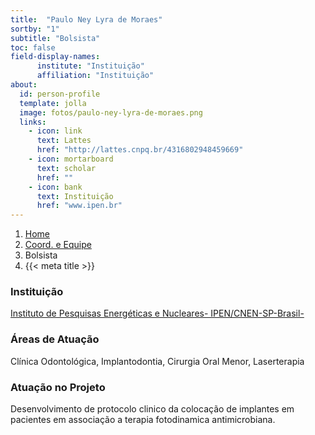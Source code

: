 ```yaml
---
title:  "Paulo Ney Lyra de Moraes"
sortby: "1"
subtitle: "Bolsista"
toc: false
field-display-names:
      institute: "Instituição"
      affiliation: "Instituição"
about:
  id: person-profile
  template: jolla
  image: fotos/paulo-ney-lyra-de-moraes.png
  links:
    - icon: link
      text: Lattes
      href: "http://lattes.cnpq.br/4316802948459669"
    - icon: mortarboard
      text: scholar
      href: ""
    - icon: bank
      text: Instituição
      href: "www.ipen.br"
---
```


```{=html}
<nav aria-label="breadcrumb">
  <ol class="breadcrumb">
    <li class="breadcrumb-item"><a href="../../index.html">Home</a></li>
    <li class="breadcrumb-item"><a href="../coord-equipe.html">Coord. e Equipe</a></li>
    <li class="breadcrumb-item active">Bolsista</li>
    <li class="breadcrumb-item active" aria-current="page">{{< meta title >}}</li>
  </ol>
</nav>
```
:::{#person-profile}
:::

### Instituição

[Instituto de Pesquisas Energéticas e Nucleares- IPEN/CNEN-SP-Brasil-](www.ipen.br)

### Áreas de Atuação

Clínica Odontológica, Implantodontia, Cirurgia Oral Menor, Laserterapia

### Atuação no Projeto

Desenvolvimento de protocolo clinico da colocação de implantes em pacientes em associação a terapia fotodinamica antimicrobiana.
